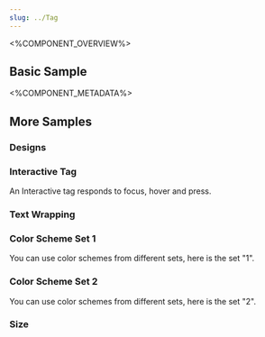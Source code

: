 ```yaml
---
slug: ../Tag
---
```




<%COMPONENT_OVERVIEW%>

## Basic Sample
<Basic />

<%COMPONENT_METADATA%>

## More Samples

### Designs

<Designs />

### Interactive Tag
An Interactive tag responds to focus, hover and press.

<Interactive />

### Text Wrapping
<WrappingTypes />

### Color Scheme Set 1
You can use color schemes from different sets, here is the set "1".

<Set1 />

### Color Scheme Set 2
You can use color schemes from different sets, here is the set "2".

<Set2 />

### Size
<Size />